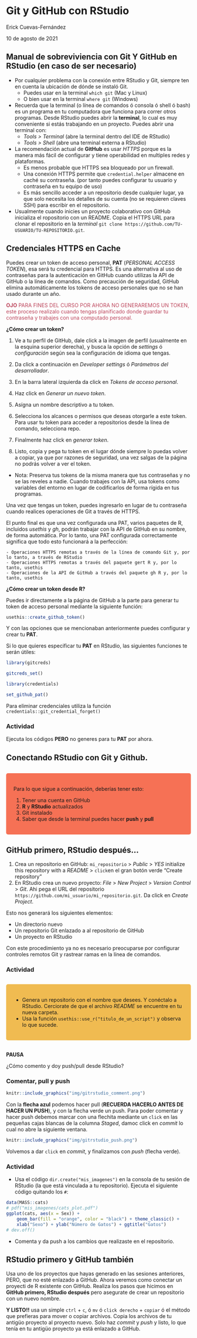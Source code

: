 # Git y GitHub con RStudio

Erick Cuevas-Fernández

10 de agosto de 2021

<style>

div.color { 
border-radius: 5px; 
padding: 20px;
margin: 30px 0px 30px;}

div.red { background-color:#f67155; }

div.orange{ background-color:#f0BB51;}

div.pair { 	
display: flex;
flex-direction: row;
justify-content: center;
text-align:center;
padding:0px}

div.inside { width: 49%; padding: 0px}

div.scroll { 
max-height: 400px; 
overflow-y: auto; 
background: #111111;
border-radius:5px;
padding: 10px;
margin: 30px 0px 30px;
color: #999999;}

div.alert{color:#bd475d; background-color:transparent}
</style>

## Manual de sobreviviencia con Git Y GitHub en RStudio (en caso de ser necesario)

- Por cualquier problema con la conexión entre RStudio y Git, siempre ten en cuenta la ubicación de dónde se instaló Git. 
    - Puedes usar en la terminal `which git` (Mac y Linux)
    - O bien usar en la terminal `where git` (Windows)
    
- Recuerda que la terminal (o línea de comandos ó consola ó shell ó bash) es un programa en tu computadora que funciona para correr otros programas. Desde RStudio puedes abrir la **terminal**, lo cual es muy conveniente si estás trabajando en un proyecto. Puedes abrir una terminal con:
    - *Tools > Terminal* (abre la terminal dentro del IDE de RStudio)
    - *Tools > Shell* (abre una terminal externa a RStudio)

- La recomendación actual de **GitHub** es usar *HTTPS* porque es la manera más fácil de configurar y tiene operabilidad en multiples redes y plataformas.  
    - Es menos probable que HTTPS sea bloqueado por un firewall.
    - Una conexión HTTPS permite que `credential.helper` almacene en caché su contraseña. (por tanto puedes configurar tu usuario y contraseña en tu equipo de uso)
    - Es más sencillo acceder a un repositorio desde cualquier lugar, ya que solo necesita los detalles de su cuenta (no se requieren claves SSH) para escribir en el repositorio.
    
- Usualmente cuando inicies un proyecto colaborativo con GitHub inicializa el ropositorio con un README. Copia el HTTPS URL para clonar el repositorio en la *terminal* `git clone https://github.com/TU-USUARIO/TU-REPOSITORIO.git`. 
    
## Credenciales HTTPS en **Cache**

Puedes crear un token de acceso personal, **PAT** (*PERSONAL ACCESS TOKEN*), esa será tu credencial para HTTPS. Es una alternativa al uso de contraseñas para la autenticación en GitHub cuando utilizas la API de GitHub o la línea de comandos.
Como precaución de seguridad, GitHub elimina automáticamente los tokens de acceso personales que no se han usado durante un año. 

<div class="alert">

**OJO** PARA FINES DEL CURSO POR AHORA NO GENERAREMOS UN TOKEN, este proceso realizalo cuando tengas planificado donde guardar tu contraseña y trabajes con una computado personal. 

</div> 

**¿Cómo crear un token?**

1. Ve a tu perfil de GitHub, dale click a la imagen de perfil (usualmente en la esquina superior derecha), y busca la opción de *settings* ó *configuración* según sea la configuración de idioma que tengas. 

2. Da click a continuación en *Developer settings* ó *Parámetros del desarrollador*. 

3. En la barra lateral izquierda da click en *Tokens de acceso personal*. 

4. Haz click en *Generar un nuevo token*.

5. Asígna un nombre descriptivo a tu token. 

6. Selecciona los alcances o permisos que deseas otorgarle a este token. Para usar tu token para acceder a repositorios desde la línea de comando, selecciona repo. 

7. Finalmente haz click en *generar token*.

8. Listo, copia y pega tu token en el lugar dónde siempre lo puedas volver a copiar, ya que por razones de seguridad, una vez salgas de la página no podrás volver a ver el token. 

- Nota: Preserva tus tokens de la misma manera que tus contraseñas y no se las reveles a nadie. Cuando trabajes con la API, usa tokens como variables del entorno en lugar de codificarlos de forma rígida en tus programas.

Una vez que tengas un token, puedes ingresarlo en lugar de tu contraseña cuando realices operaciones de Git a través de HTTPS.

El punto final es que una vez configurada una PAT, varios paquetes de R, incluidos *usethis* y *gh*, podrán trabajar con la API de GitHub en su nombre, de forma automática. Por lo tanto, una PAT configurada correctamente significa que todo esto funcionará a la perfección:

    - Operaciones HTTPS remotas a través de la línea de comando Git y, por lo tanto, a través de RStudio
    - Operaciones HTTPS remotas a través del paquete gert R y, por lo tanto, usethis
    - Operaciones de la API de GitHub a través del paquete gh R y, por lo tanto, usethis

**¿Cómo crear un token desde R?**

Puedes ir directamente a la página de GitHub a la parte para generar tu token de acceso personal mediante la siguiente función: 

```r
usethis::create_github_token()
```
Y con las opciones que se mencionaban anteriormente puedes configurar y crear tu **PAT**. 

Si lo que quieres especificar tu **PAT** en RStudio, las siguientes funciones te serán útiles:

```r

library(gitcreds)

gitcreds_set()

```

```r

library(credentials)

set_github_pat()

```

Para eliminar credenciales utiliza la función `credentials::git_credential_forget()`

### Actividad
Ejecuta los códigos **PERO** no generes para tu **PAT** por ahora. 


## Conectando RStudio con Git y Github.

<div class = "red color">

Para lo que sigue a continuación, deberías tener esto:

1. Tener una cuenta en GitHub
2. **R** y **RStudio** actualizados
3. Git instalado
4. Saber que desde la terminal puedes hacer **push** y **pull**

</div>


## GitHub primero, RStudio después...

1. Crea un repositorio en GitHub: `mi_repositorio` > *Public* > *YES* initialize this repository with a *README* > `click`en el gran botón verde "Create repository"
2. En RStudio crea un nuevo proyecto: *File* > *New Project* > *Version Control* > *Git*. Ahi pega el URL del repositorio `https://github.com/mi_usuario/mi_repositorio.git`. Da click en *Create Project*. 

Esto nos generará los siguientes elementos:

- Un directorio nuevo
- Un repositorio Git enlazado a al repositorio de GitHub
- Un proyecto en RStudio

Con este procedimiento ya no es necesario preocuparse por configurar controles remotos Git
y rastrear ramas en la línea de comandos.

### Actividad

<div class = "orange color">

- Genera un repositorio con el nombre que desees. Y conéctalo a RStudio. Cerciorate de que el archivo *README* se encuentre en tu nueva carpeta. 
- Usa la función `usethis::use_r("titulo_de_un_script")` y observa lo que sucede.

</div>

**PAUSA**

¿Cómo comento y doy push/pull desde RStudio?

### Comentar, pull y push 

```r
knitr::include_graphics("img/gitrstudio_comment.png")
```

Con la **flecha azul** podemos hacer pull (**RECUERDA HACERLO ANTES DE HACER UN PUSH**), y con la flecha verde un push. Para poder comentar y hacer push debemos marcar con una flechita mediante un `click` en las pequeñas cajas blancas de la columna *Staged*, damoc click en *commit* lo cual no abre la siguiente ventana. 

```r
knitr::include_graphics("img/gitrstudio_push.png")
```

Volvemos a dar `click` en *commit*, y finalizamos con *push* (flecha verde). 

### Actividad

- Usa el código `dir.create("mis_imagenes")` en la consola de tu sesión de RStudio (la que está vinculada a tu repositorio). Ejecuta el siguiente código quitando los `#`:

```r
data(MASS::cats)
# pdf("mis_imagenes/cats_plot.pdf") 
ggplot(cats, aes(x = Sex)) + 
    geom_bar(fill = "orange", color = "black") + theme_classic() +
    xlab("Sexo") + ylab("Número de Gatos") + ggtitle("Gatos")
# dev.off()
```

- Comenta y da push a los cambios que realizaste en el repositorio. 

## RStudio primero y GitHub también 

Usa uno de los proyectos que hayas generado en las sesiones anteriores, PERO, que no esté enlazado a GitHub. Ahora veremos como conectar un proyecti de R existente con GitHub. 
Realiza los pasos que hicimos en **GitHub primero, RStudio después** pero asegurate de crear un repositorio con un nuevo nombre. 

**Y LISTO!!** usa un simple `ctrl` + `c`, ó `mv` ó `click derecho` + `copiar` ó el método que prefieras para mover o copiar archivos. Copia los archivos de tu antigüo proyecto al proyecto nuevo. 
Solo haz *commit* y *push* y listo, lo que tenía en tu antigüo proyecto ya está enlazado a GitHub. 



